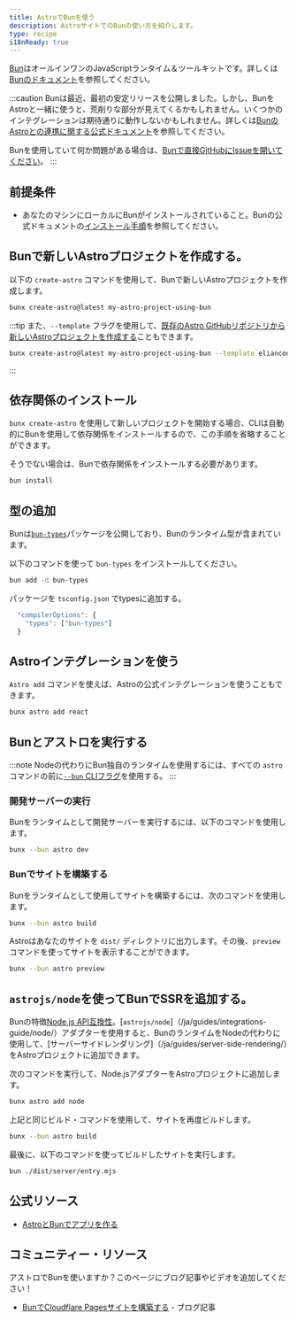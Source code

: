 ```yaml
---
title: AstroでBunを使う
description: AstroサイトでのBunの使い方を紹介します。
type: recipe
i18nReady: true
---
```


[Bun](https://bun.sh/)はオールインワンのJavaScriptランタイム＆ツールキットです。詳しくは[Bunのドキュメント](https://bun.sh/docs)を参照してください。

:::caution
Bunは最近、最初の安定リリースを公開しました。しかし、BunをAstroと一緒に使うと、荒削りな部分が見えてくるかもしれません。いくつかのインテグレーションは期待通りに動作しないかもしれません。詳しくは[BunのAstroとの連携に関する公式ドキュメント](https://bun.sh/guides/ecosystem/astro)を参照してください。

Bunを使用していて何か問題がある場合は、[Bunで直接GitHubにIssueを開いてください](https://github.com/oven-sh/bun/issues/new/choose)。
:::

## 前提条件

- あなたのマシンにローカルにBunがインストールされていること。Bunの公式ドキュメントの[インストール手順](https://bun.sh/docs/installation)を参照してください。

## Bunで新しいAstroプロジェクトを作成する。

以下の `create-astro` コマンドを使用して、Bunで新しいAstroプロジェクトを作成します。

```bash
bunx create-astro@latest my-astro-project-using-bun
```

:::tip
また、`--template` フラグを使用して、[既存のAstro GitHubリポジトリから新しいAstroプロジェクトを作成する](/ja/install/auto/#スターターテンプレート)こともできます。
```bash
bunx create-astro@latest my-astro-project-using-bun --template eliancodes/brutal
```
:::

## 依存関係のインストール

`bunx create-astro` を使用して新しいプロジェクトを開始する場合、CLIは自動的にBunを使用して依存関係をインストールするので、この手順を省略することができます。

そうでない場合は、Bunで依存関係をインストールする必要があります。

```bash
bun install
```

## 型の追加

Bunは[`bun-types`](https://www.npmjs.com/package/bun-types)パッケージを公開しており、Bunのランタイム型が含まれています。

以下のコマンドを使って `bun-types` をインストールしてください。

```sh
bun add -d bun-types
```

パッケージを `tsconfig.json` でtypesに追加する。

```ts title="tsconfig.json"
  "compilerOptions": {
    "types": ["bun-types"]
  }
```

## Astroインテグレーションを使う

`Astro add` コマンドを使えば、Astroの公式インテグレーションを使うこともできます。

```bash
bunx astro add react
```

## Bunとアストロを実行する

:::note
Nodeの代わりにBun独自のランタイムを使用するには、すべての `astro` コマンドの前に[`--bun` CLIフラグ](https://bun.sh/docs/cli/bunx#shebangs)を使用する。
:::

### 開発サーバーの実行

Bunをランタイムとして開発サーバーを実行するには、以下のコマンドを使用します。

```bash
bunx --bun astro dev
```

### Bunでサイトを構築する

Bunをランタイムとして使用してサイトを構築するには、次のコマンドを使用します。

```bash
bunx --bun astro build
```

Astroはあなたのサイトを `dist/` ディレクトリに出力します。その後、`preview` コマンドを使ってサイトを表示することができます。

```bash
bunx --bun astro preview
```

## `astrojs/node`を使ってBunでSSRを追加する。

Bunの特徴[Node.js API互換性](https://bun.sh/docs/runtime/nodejs-apis)。[`astrojs/node`]（/ja/guides/integrations-guide/node/）アダプターを使用すると、BunのランタイムをNodeの代わりに使用して、[サーバーサイドレンダリング]（/ja/guides/server-side-rendering/）をAstroプロジェクトに追加できます。

次のコマンドを実行して、Node.jsアダプターをAstroプロジェクトに追加します。

```bash
bunx astro add node
```

上記と同じビルド・コマンドを使用して、サイトを再度ビルドします。

```bash
bunx --bun astro build
```
最後に、以下のコマンドを使ってビルドしたサイトを実行します。

```bash
bun ./dist/server/entry.mjs
```

## 公式リソース

- [AstroとBunでアプリを作る](https://bun.sh/guides/ecosystem/astro)

## コミュニティー・リソース

アストロでBunを使いますか？このページにブログ記事やビデオを追加してください！

- [BunでCloudflare Pagesサイトを構築する](https://blog.otterlord.dev/posts/hello-from-bun/) - ブログ記事

